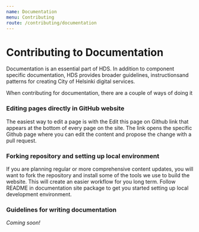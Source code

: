 ```yaml
---
name: Documentation
menu: Contributing
route: /contributing/documentation
---
```



# Contributing to Documentation

<LargeParagraph>
    Documentation is an essential part of HDS. In addition to component specific documentation, HDS provides broader guidelines, instructionsand patterns for creating City of Helsinki  digital services.
</LargeParagraph>

When contributing for documentation, there are a couple of ways of doing it

### Editing pages directly in GitHub website

The easiest way to edit a page is with the Edit this page on Github link that appears at the bottom of every page on the site. The link opens the specific Github page where you can edit the content and propose the change with a pull request.

### Forking repository and setting up local environment

<p>If you are planning regular or more comprehensive content updates, you will want to fork the repository and install some of the tools we use to build the website. This will create an easier workflow for you long term. Follow README in <Link href="https://github.com/City-of-Helsinki/helsinki-design-system/tree/master/site" external>documentation site package</Link> to get you started setting up local development environment.</p>

### Guidelines for writing documentation

_Coming soon!_


